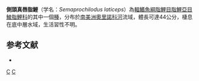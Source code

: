 {{Speciesbox 
| taxon = Semaprochilodus laticeps
| status = NE
| status_system = IUCN3.1
| authority = [[Steindachner|Steindachner]], 1879
| synonyms = *''Prochilodus laticeps''<br /><small>Steindachner, 1879</small>
}}
'''側頭真唇脂鯉'''（学名：''Semaprochilodus laticeps''）為[[輻鰭魚綱|輻鰭魚綱]][[脂鯉目|脂鯉目]][[脂鯉亞目|脂鯉亞目]][[鯪脂鯉科|鯪脂鯉科]]的其中一個[[種|種]]，分布於[[南美洲|南美洲]][[奧里諾科河|奧里諾科河]]流域，體長可達44公分，棲息在底中層水域，生活習性不明。

==参考文献==
{{refbegin}}
*{{FishBase_species|genus=Semaprochilodus|species=laticeps |year=2013|month=8}}
{{refend}}
{{Taxonbar|from=Q5556413}}

[[Category:真唇脂鯉屬|C]]
[[Category:1879年描述的鱼类|C]]


{{魚類小作品}}
